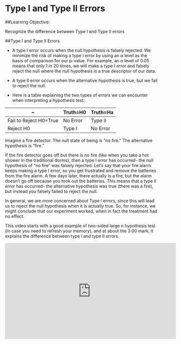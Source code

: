 
# Type I and Type II Errors

##Learning Objective:

Recognize the difference between Type I and Type II errors

##Type I and Type II Errors

- A type I error occurs when the null hypothesis is falsely rejected. We minimize the risk of making a type I error by using an $\alpha$ level as the basis of comparison for our p-value. For example, an $\alpha$ level of 0.05 means that only 1 in 20 times, we will make a type I error and falsely reject the null where the null hypothesis is a true descriptor of our data.

- A type II error occurs when the alternative hypothesis is true, but we fail to reject the null.

- Here is a table explaining the two types of errors we can encounter when interpreting a hypothesis test:
 
~| Truth=H0 | Truth=Ha |
-| -------- | -------- |
Fail to Reject H0=True | No Error | Type II |
Reject H0 | Type I | No Error

Imagine a fire detector. The null state of being is "no fire." The alternative hypothesis is "fire."

If the fire detector goes off but there is no fire (like when you take a hot shower in the traditional dorms), then a type I error has occurred- the null hypothesis of "no fire" was falsely rejected. Let's say that your fire alarm keeps making a type I error, so you get frustrated and remove the batteries from the fire alarm. A few days later, there actually is a fire, but the alarm doesn't go off because you took out the batteries. This means that a type II error has occurred- the alternative hypothesis was true (there was a fire), but instead you falsely failed to reject the null. 

In general, we are more concerned about Type I errors, since this will lead us to reject the null hypothesis when it is actually true.  So, for instance, we might conclude that our experiment worked, when in fact the treatment had no effect.

This video starts with a good example of two-sided large n hypothesis test (in case you need to refresh your memory), and at about the 3:00 mark, it explains the difference between type I and type II errors.

<iframe width="560" height="315" src="https://www.youtube.com/embed/FHT6e_mdGoU" frameborder="0" allowfullscreen></iframe> 

